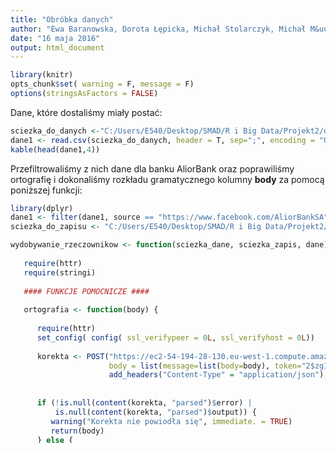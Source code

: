 ```yaml
---
title: "Obróbka danych"
author: "Ewa Baranowska, Dorota Łępicka, Michał Stolarczyk, Michał M&uuml;ck"
date: "16 maja 2016"
output: html_document
---
```


```r
library(knitr)
opts_chunk$set( warning = F, message = F)
options(stringsAsFactors = FALSE)
```

Dane, które dostaliśmy miały postać:

```r
sciezka_do_danych <-"C:/Users/E540/Desktop/SMAD/R i Big Data/Projekt2/dane.csv"
dane1 <- read.csv(sciezka_do_danych, header = T, sep=";", encoding = "UTF-8")
kable(head(dane1,4))
```

Przefiltrowaliśmy z nich dane dla banku AliorBank oraz poprawiliśmy ortografię i dokonaliśmy rozkładu gramatycznego kolumny **body** za pomocą poniższej funkcji:

```r
library(dplyr)
dane1 <- filter(dane1, source == "https://www.facebook.com/AliorBankSA")
sciezka_do_zapisu <- "C:/Users/E540/Desktop/SMAD/R i Big Data/Projekt2/"

wydobywanie_rzeczownikow <- function(sciezka_dane, sciezka_zapis, dane){
   
   require(httr)
   require(stringi)
   
   #### FUNKCJE POMOCNICZE ####
   
   ortografia <- function(body) {
      
      require(httr)
      set_config( config( ssl_verifypeer = 0L, ssl_verifyhost = 0L))
      
      korekta <- POST("https://ec2-54-194-28-130.eu-west-1.compute.amazonaws.com/ams-ws-nlp/rest/spell/single",
                      body = list(message=list(body=body), token="2$zgITnb02!lV"),
                      add_headers("Content-Type" = "application/json"), encode = "json")
      
      
      if (!is.null(content(korekta, "parsed")$error) |
          is.null(content(korekta, "parsed")$output)) {
         warning("Korekta nie powiodła się", immediate. = TRUE)
         return(body)
      } else {
         return(content(korekta, "parsed")$output)
      }
   }
   
   
   rzeczowniki <- function(body) {
      
      require(httr)
      require(stringi)
      set_config( config( ssl_verifypeer = 0L, ssl_verifyhost = 0L))
      nlp <- POST("https://ec2-54-194-28-130.eu-west-1.compute.amazonaws.com/ams-ws-nlp/rest/nlp/single",
                  body = list(message=list(body=body),
                              token="2$zgITnb02!lV"),
                  add_headers("Content-Type" = "application/json"), 
                  encode = "json")
      
      
      tmp <- content(nlp, "parsed")
      
      if (!is.list(tmp)) return("")
      
      rzeczowniki <- sapply(tmp$elements, function(elem) { 
         ifelse(!is.null(elem$cTag) && elem$cTag == "Noun", 
                elem$base, 
                "")
      })
      
      rzeczowniki <- rzeczowniki[stri_length(rzeczowniki) > 0]
      
      # usunięcie ciapków
      rzeczowniki <- stri_replace_all_fixed(rzeczowniki, "'", "")
      rzeczowniki <- stri_replace_all_fixed(rzeczowniki, '"', "")
      
      tolower(paste0(rzeczowniki, collapse = "|"))
   }
   
   
   # wywalam \v
   czy_V <- stri_detect_fixed(dane[, "body"], pattern = "\v")
   dane[czy_V, "body"] <- stri_replace_all_fixed(dane[czy_V, "body"], pattern = "\v", replacement = " ")
   
   ile <- nrow(dane)
   
   require(doParallel)
   cl <- makeCluster(detectCores() - 1)
   registerDoParallel(cl)
   
   
   r <- foreach(i = 1:ile, .combine=rbind) %dopar% {
      
       poprawione <- ortografia(dane$body[i]) 
       rzeczowniki(poprawione)

   }
   
   stopCluster(cl)

   dane <- cbind(dane, rzeczowniki = r)
   
   write.csv(dane, file = file.path(sciezka_do_zapisu,"dane_ost.csv"))
   
}

wydobywanie_rzeczownikow(sciezka_dane = sciezka_do_danych, sciezka_zapis =  sciezka_do_zapisu, dane = dane1)
```



